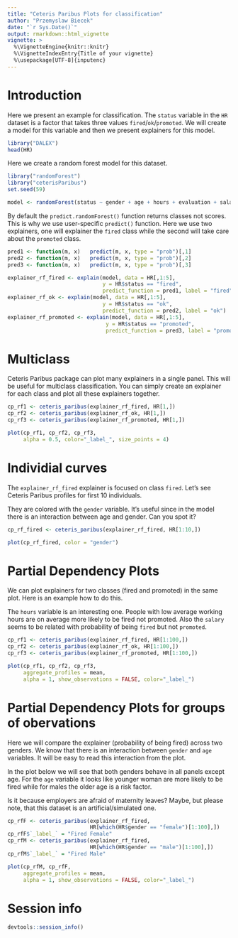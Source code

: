 ```yaml
---
title: "Ceteris Paribus Plots for classification"
author: "Przemyslaw Biecek"
date: "`r Sys.Date()`"
output: rmarkdown::html_vignette
vignette: >
  %\VignetteEngine{knitr::knitr}
  %\VignetteIndexEntry{Title of your vignette}
  %\usepackage[UTF-8]{inputenc}
---
```


# Introduction

Here we present an example for classification. 
The `status` variable in the `HR` dataset is a factor that takes three values `fired`/`ok`/`promoted`. We will create a model for this variable and then we present explainers for this model.

```r
library("DALEX")
head(HR)
```

Here we create a random forest model for this dataset.

```r
library("randomForest")
library("ceterisParibus")
set.seed(59)

model <- randomForest(status ~ gender + age + hours + evaluation + salary, data = HR)
```

By default the `predict.randomForest()` function returns classes not scores. This is why we use user-specific `predict()` function. Here we use two explainers, one will explainer the `fired` class while the second will take care about the `promoted` class.

```r
pred1 <- function(m, x)   predict(m, x, type = "prob")[,1]
pred2 <- function(m, x)   predict(m, x, type = "prob")[,2]
pred3 <- function(m, x)   predict(m, x, type = "prob")[,3]

explainer_rf_fired <- explain(model, data = HR[,1:5], 
                              y = HR$status == "fired", 
                              predict_function = pred1, label = "fired")
explainer_rf_ok <- explain(model, data = HR[,1:5], 
                              y = HR$status == "ok", 
                              predict_function = pred2, label = "ok")
explainer_rf_promoted <- explain(model, data = HR[,1:5], 
                               y = HR$status == "promoted", 
                               predict_function = pred3, label = "promoted")
```

# Multiclass

Ceteris Paribus package can plot many explainers in a single panel. This will be useful for multiclass classification. You can simply create an explainer for each class and plot all these explainers together.

```r
cp_rf1 <- ceteris_paribus(explainer_rf_fired, HR[1,])
cp_rf2 <- ceteris_paribus(explainer_rf_ok, HR[1,])
cp_rf3 <- ceteris_paribus(explainer_rf_promoted, HR[1,])

plot(cp_rf1, cp_rf2, cp_rf3, 
     alpha = 0.5, color="_label_", size_points = 4)
```


# Individial curves

The `explainer_rf_fired` explainer is focused on class `fired`. Let's see Ceteris Paribus profiles for first 10 individuals.

They are colored with the `gender` variable. It's useful since in the model there is an interaction between age and gender. Can you spot it?

```r
cp_rf_fired <- ceteris_paribus(explainer_rf_fired, HR[1:10,])

plot(cp_rf_fired, color = "gender")
```

# Partial Dependency Plots

We can plot explainers for two classes (fired and promoted) in the same plot. Here is an example how to do this.

The `hours` variable is an interesting one. People with low average working hours are on average more likely to be fired not promoted. Also the `salary` seems to be related with probability of being `fired` but not `promoted`.


```r
cp_rf1 <- ceteris_paribus(explainer_rf_fired, HR[1:100,])
cp_rf2 <- ceteris_paribus(explainer_rf_ok, HR[1:100,])
cp_rf3 <- ceteris_paribus(explainer_rf_promoted, HR[1:100,])

plot(cp_rf1, cp_rf2, cp_rf3, 
     aggregate_profiles = mean, 
     alpha = 1, show_observations = FALSE, color="_label_")
```

# Partial Dependency Plots for groups of obervations

Here we will compare the explainer (probability of being fired) across two genders.
We know that there is an interaction between `gender` and `age` variables. It will be easy to read this interaction from the plot.

In the plot below we will see that both genders behave in all panels except age.
For the `age` variable it looks like younger woman are more likely to be fired while for males the older age is a risk factor. 

Is it because employers are afraid of maternity leaves? Maybe, but please note, that this dataset is an artificial/simulated one.

```r
cp_rfF <- ceteris_paribus(explainer_rf_fired, 
                          HR[which(HR$gender == "female")[1:100],])
cp_rfF$`_label_` = "Fired Female"
cp_rfM <- ceteris_paribus(explainer_rf_fired, 
                          HR[which(HR$gender == "male")[1:100],])
cp_rfM$`_label_` = "Fired Male"

plot(cp_rfM, cp_rfF, 
     aggregate_profiles = mean, 
     alpha = 1, show_observations = FALSE, color="_label_")
```


# Session info

```r
devtools::session_info()
```


